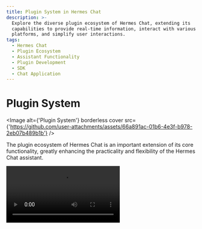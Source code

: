 ```yaml
---
title: Plugin System in Hermes Chat
description: >-
  Explore the diverse plugin ecosystem of Hermes Chat, extending its
  capabilities to provide real-time information, interact with various
  platforms, and simplify user interactions.
tags:
  - Hermes Chat
  - Plugin Ecosystem
  - Assistant Functionality
  - Plugin Development
  - SDK
  - Chat Application
---
```


# Plugin System

<Image alt={'Plugin System'} borderless cover src={'https://github.com/user-attachments/assets/66a891ac-01b6-4e3f-b978-2eb07b489b1b'} />

The plugin ecosystem of Hermes Chat is an important extension of its core functionality, greatly enhancing the practicality and flexibility of the Hermes Chat assistant.

<Video src="https://github.com/hermeslabs/lobe-chat/assets/28616219/f29475a3-f346-4196-a435-41a6373ab9e2" />

By utilizing plugins, Hermes Chat assistants can obtain and process real-time information, such as searching for web information and providing users with instant and relevant news.

In addition, these plugins are not limited to news aggregation, but can also extend to other practical functions, such as quickly searching documents, generating images, obtaining data from various platforms like Bilibili, Steam, and interacting with various third-party services.

Learn more about [plugin usage](/docs/usage/plugins/basic-usage) by checking it out.

<Callout type={'tip'}>
  To help developers better participate in this ecosystem, we provide comprehensive development
  resources. This includes detailed component development documentation, a fully-featured software
  development kit (SDK), and template examples, all aimed at simplifying the development process and
  lowering the entry barrier for developers.
</Callout>

<Callout type={'important'}>
  We welcome developers to utilize these resources, unleash their creativity, and write
  feature-rich, user-friendly plugins. Through collective efforts, we can continuously expand the
  functional boundaries of the chat application and explore a more intelligent and efficient
  creativity platform.
</Callout>

## Plugin Ecosystem

<Callout>
  If you are interested in plugin development, please refer to our [📘 Plugin Development
  Guide](/docs/usage/plugins/development) in the Wiki.
</Callout>

- [lobe-chat-plugins][lobe-chat-plugins]: This is the plugin index for Hermes Chat. It retrieves the list of plugins from the index.json of this repository and displays them to the users.
- [chat-plugin-template][chat-plugin-template]: Chat Plugin plugin development template, you can quickly create a new plugin project through the project template.
- [@hermeslabs/chat-plugin-sdk][chat-plugin-sdk]: The Hermes Chat plugin SDK can help you create excellent Hermes Chat plugins.
- [@hermeslabs/chat-plugins-gateway][chat-plugins-gateway]: The Hermes Chat plugin gateway is a backend service that serves as the gateway for Hermes Chat plugins. We deploy this service using Vercel.

### Roadmap Progress

The plugin system of Hermes Chat has now entered a stable stage, and we have basically completed most of the functionality required by the plugin system. However, we are still planning and considering the new possibilities that plugins can bring to us. You can learn more in the following Issues:

<Steps>
  ### ✅ Phase One of Plugins

  Implementing the separation of plugins from the main body, splitting the plugins into independent repositories for maintenance, and implementing dynamic loading of plugins. [**#73**](https://github.com/hermeslabs/lobe-chat/issues/73)

  ### ✅ Phase Two of Plugins

  The security and stability of plugin usage, more accurate presentation of abnormal states, maintainability and developer-friendliness of the plugin architecture. [**#97**](https://github.com/hermeslabs/lobe-chat/issues/97)

  ### ✅ Phase Three of Plugins

  Higher-level and improved customization capabilities, support for OpenAPI schema invocation, compatibility with ChatGPT plugins, and the addition of Midjourney plugins. [**#411**](https://github.com/hermeslabs/lobe-chat/discussions/#411)

  ### 💭 Phase Four of Plugins

  Comprehensive authentication, visual configuration of plugin definitions, Plugin SDK CLI, Python language development template, any other ideas? Join the discussion: [**#1310**](https://github.com/hermeslabs/lobe-chat/discussions/#1310)
</Steps>

[chat-plugin-sdk]: https://github.com/hermeslabs/chat-plugin-sdk
[chat-plugin-template]: https://github.com/hermeslabs/chat-plugin-template
[chat-plugins-gateway]: https://github.com/hermeslabs/chat-plugins-gateway
[lobe-chat-plugins]: https://github.com/hermeslabs/lobe-chat-plugins
